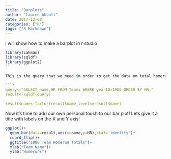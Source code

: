 ```yaml
---
title: "Barplots"
author: "Lauren Abbott"
date: 2017-12-08
categories: ["R"]
tags: ["R Markdown"]
---
```

i will show how to make a barplot in r studio
```r
library(Lahman)
library(sqldf)
library(ggplot2)
``

This is the query that we need in order to get the data on total homeruns for MLB teams in 1980!

```r
query<-"SELECT name,HR FROM Teams WHERE yearID=1980 ORDER BY HR "
result<-sqldf(query)

result$name<-factor(result$name,levels=result$name)
```

Now it’s time to add our own personal touch to our bar plot! Lets give it a title with labels on the X and Y axis!

```r
ggplot()+
  geom_bar(data=result,aes(x=name,y=HR),stat='identity')+
  coord_flip()+
  ggtitle("1980 Team Homerun Totals")+
  xlab("Team Name")+
  ylab("Homeruns")
```

